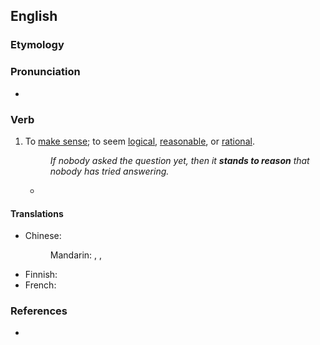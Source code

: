 ==English==

===Etymology===
{{rfe|en}}

===Pronunciation===
* {{audio|en|En-au-stand to reason.ogg|Audio (AU)}}

===Verb===
{{en-verb|stands to reason|standing to reason|stood to reason}}

# {{lb|en|idiomatic}} To [[make sense]]; to seem [[logical]], [[reasonable]], or [[rational]].
#: ''If nobody asked the question yet, then it '''stands to reason''' that nobody has tried answering.''
#* {{quote-web|en|author=Danette Chavez|title=Campaigns are waged on and off the Game Of Thrones battlefield (newbies)|url=https://tv.avclub.com/campaigns-are-waged-on-and-off-the-game-of-thrones-batt-1834536681|work={{w|The A.V. Club}}|date=5 May 2019|passage=But if the saying that those who want to govern, shouldn’t, applies here, does it really '''stand to reason''' that reluctant, brooding, can’t-be-bothered-to-say-goodbye-to-Ghost-the-good-boy types should?}}

====Translations====
{{trans-top|make sense}}
* Chinese:
*: Mandarin: {{t+|cmn|有道理|tr=yǒu dàolǐ}}, {{t|cmn|[[有]][[意義]]}}, {{t|cmn|[[有]][[意义]]|tr=yǒu yìyì}}
{{trans-mid}}
* Finnish: {{t|fi|[[olla]] [[pääteltävissä]]}}
* French: {{t+|fr|tomber sous le sens}}
{{trans-bottom}}

===References===
* {{R:Lexico|(it) stands to reason}}